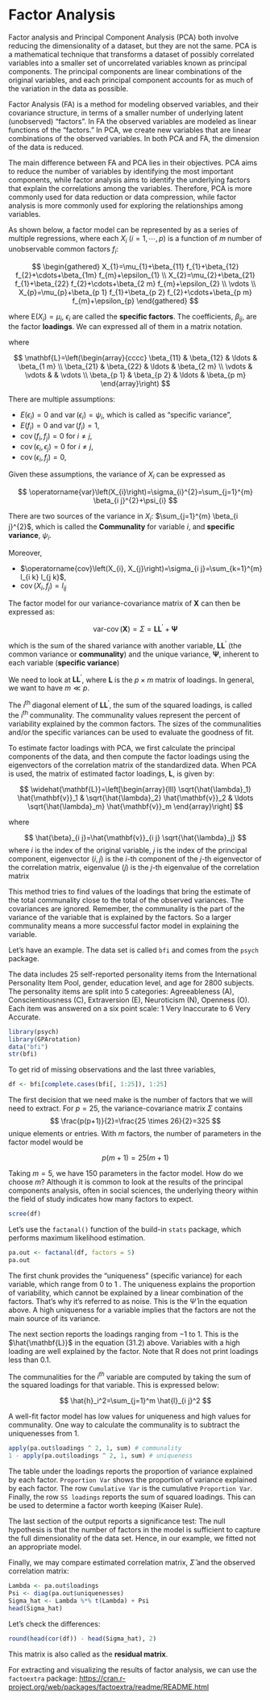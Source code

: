 # Factor Analysis

Factor analysis and Principal Component Analysis (PCA) both involve reducing the dimensionality of a dataset, but they are not the same.  PCA is a mathematical technique that transforms a dataset of possibly correlated variables into a smaller set of uncorrelated variables known as principal components. The principal components are linear combinations of the original variables, and each principal component accounts for as much of the variation in the data as possible.

Factor Analysis (FA) is a method for modeling observed variables, and their covariance structure, in terms of a smaller number of underlying latent (unobserved) "factors". In FA the observed variables are modeled as linear functions of the "factors." In PCA, we create new variables that are linear combinations of the observed variables.  In both PCA and FA, the dimension of the data is reduced. 

The main difference between FA and PCA lies in their objectives. PCA aims to reduce the number of variables by identifying the most important components, while factor analysis aims to identify the underlying factors that explain the correlations among the variables. Therefore, PCA is more commonly used for data reduction or data compression, while factor analysis is more commonly used for exploring the relationships among variables.

As shown below, a factor model can be represented by as a series of multiple regressions, where each $X_{i}$ ($i = 1, \cdots, p$) is a function of $m$ number of unobservable common factors $f_{i}$:

$$
\begin{gathered}
X_{1}=\mu_{1}+\beta_{11} f_{1}+\beta_{12} f_{2}+\cdots+\beta_{1m} f_{m}+\epsilon_{1} \\
X_{2}=\mu_{2}+\beta_{21} f_{1}+\beta_{22} f_{2}+\cdots+\beta_{2 m} f_{m}+\epsilon_{2} \\
\vdots \\
X_{p}=\mu_{p}+\beta_{p 1} f_{1}+\beta_{p 2} f_{2}+\cdots+\beta_{p m} f_{m}+\epsilon_{p}
\end{gathered}
$$

where $\mathrm{E}\left(X_i\right)=\mu_i$, $\epsilon_{i}$ are called the **specific factors**.  The coefficients, $\beta_{i j},$ are the factor **loadings**.  We can expressed all of them in a matrix notation.

\begin{equation}
\mathbf{X}=\boldsymbol{\mu}+\mathbf{L f}+\boldsymbol{\epsilon}
\end{equation} 

where

$$
\mathbf{L}=\left(\begin{array}{cccc}
\beta_{11} & \beta_{12} & \ldots & \beta_{1 m} \\
\beta_{21} & \beta_{22} & \ldots & \beta_{2 m} \\
\vdots & \vdots & & \vdots \\
\beta_{p 1} & \beta_{p 2} & \ldots & \beta_{p m}
\end{array}\right)
$$

There are multiple assumptions:
  
- $E\left(\epsilon_{i}\right)=0$ and $\operatorname{var}\left(\epsilon_{i}\right)=\psi_{i}$, which is called as "specific variance", 
- $E\left(f_{i}\right)=0$ and $\operatorname{var}\left(f_{i}\right)=1$,
- $\operatorname{cov}\left(f_{i}, f_{j}\right)=0$ for $i \neq j$,
- $\operatorname{cov}\left(\epsilon_{i}, \epsilon_{j}\right)=0$ for $i \neq j$,
- $\operatorname{cov}\left(\epsilon_{i}, f_{j}\right)=0$,

Given these assumptions, the variance of $X_i$ can be expressed as

$$
\operatorname{var}\left(X_{i}\right)=\sigma_{i}^{2}=\sum_{j=1}^{m} \beta_{i j}^{2}+\psi_{i}
$$

There are two sources of the variance in $X_i$: $\sum_{j=1}^{m} \beta_{i j}^{2}$, which is called the **Communality** for variable $i$, and **specific variance**, $\psi_{i}$.  

Moreover, 
  
- $\operatorname{cov}\left(X_{i}, X_{j}\right)=\sigma_{i j}=\sum_{k=1}^{m} l_{i k} l_{j k}$, 
- $\operatorname{cov}\left(X_{i}, f_{j}\right)=l_{i j}$

The factor model for our variance-covariance matrix of $\mathbf{X}$ can then be expressed as:

$$
\begin{equation}
\operatorname{var-cov}(\mathbf{X}) = \Sigma=\mathbf{L L}^{\prime}+\mathbf{\Psi}
\end{equation} 
$$

which is the sum of the shared variance with another variable, $\mathbf{L} \mathbf{L}^{\prime}$ (the common variance or **communality**) and the unique variance, $\mathbf{\Psi}$, inherent to each variable (**specific variance**)

We need to look at $\mathbf{L L}^{\prime}$, where $\mathbf{L}$ is the $p \times m$ matrix of loadings. In general, we want to have $m \ll p$.  

The $i^{\text {th }}$ diagonal element of $\mathbf{L L}^{\prime}$, the sum of the squared loadings, is called the $i^{\text {th }}$ communality. The communality values represent the percent of variability explained by the common factors. The sizes of the communalities and/or the specific variances can be used to evaluate the goodness of fit.

To estimate factor loadings with PCA, we first calculate the principal components of the data, and then compute the factor loadings using the eigenvectors of the correlation matrix of the standardized data.  When PCA is used, the matrix of estimated factor loadings, $\mathbf{L},$ is given by:

$$
\widehat{\mathbf{L}}=\left[\begin{array}{lll}
\sqrt{\hat{\lambda}_1} \hat{\mathbf{v}}_1 & \sqrt{\hat{\lambda}_2} \hat{\mathbf{v}}_2 & \ldots \sqrt{\hat{\lambda}_m} \hat{\mathbf{v}}_m
\end{array}\right]
$$

where 

$$
\hat{\beta}_{i j}=\hat{\mathbf{v}}_{i j} \sqrt{\hat{\lambda}_j}
$$
where $i$ is the index of the original variable, $j$ is the index of the principal component, eigenvector $(i,j)$ is the $i$-th component of the $j$-th eigenvector of the correlation matrix, eigenvalue $(j)$ is the $j$-th eigenvalue of the correlation matrix

This method tries to find values of the loadings that bring the estimate of the total communality close to the total of the observed variances. The covariances are ignored.  Remember, the communality is the part of the variance of the variable that is explained by the factors. So a larger communality means a more successful factor model in explaining the variable. 

Let's have an example.  The data set is called `bfi` and comes from the `psych` package. 

The data includes 25 self-reported personality items from the International Personality Item Pool, gender, education level, and age for 2800 subjects.  The personality items are split into 5 categories: Agreeableness (A), Conscientiousness (C), Extraversion (E), Neuroticism (N), Openness (O). Each item was answered on a six point scale: 1 Very Inaccurate to 6 Very Accurate.

```r
library(psych)
library(GPArotation)
data("bfi")
str(bfi)
```
  
To get rid of missing observations and the last three variables,

```r
df <- bfi[complete.cases(bfi[, 1:25]), 1:25]
```

The first decision that we need make  is the number of factors that we will need to extract.  For $p=25$, the variance-covariance matrix $\Sigma$ contains
$$
\frac{p(p+1)}{2}=\frac{25 \times 26}{2}=325
$$
unique elements or entries. With $m$ factors, the number of parameters in the factor model would be
  
$$
p(m+1)=25(m+1)
$$

Taking $m=5$, we have 150 parameters in the factor model.  How do we choose $m$?  Although it is  common to look at the results of the principal components analysis, often in social sciences, the underlying theory within the field of study indicates how many factors to expect.  

```r
scree(df)
```

Let's use the `factanal()` function of the build-in `stats` package,  which performs maximum likelihood estimation.  

```r
pa.out <- factanal(df, factors = 5)
pa.out
```

The first chunk provides the "uniqueness" (specific variance) for each variable, which range from 0 to 1 . The uniqueness explains the proportion of variability, which cannot be explained by a linear combination of the factors. That's why it's referred to as noise. This is the $\hat{\Psi}$ in the equation above. A high uniqueness for a variable implies that the factors are not the main source of its variance.

The next section reports the loadings ranging from $-1$ to $1.$ This is the $\hat{\mathbf{L}}$ in the equation (31.2) above. Variables with a high loading are well explained by the factor. Note that R does not print loadings less than $0.1$.

The communalities for the $i^{t h}$ variable are computed by taking the sum of the squared loadings for that variable. This is expressed below:

$$
\hat{h}_i^2=\sum_{j=1}^m \hat{l}_{i j}^2
$$

A well-fit factor model has low values for uniqueness and high values for communality. One way to calculate the communality is to subtract the uniquenesses from 1. 

```r
apply(pa.out$loadings ^ 2, 1, sum) # communality
1 - apply(pa.out$loadings ^ 2, 1, sum) # uniqueness
```
  
The table under the loadings reports the proportion of variance explained by each factor. `Proportion Var` shows the proportion of variance explained by each factor. The row `Cumulative Var` is the cumulative `Proportion Var`. Finally, the row `SS loadings` reports the sum of squared loadings. This can be used to determine a factor worth keeping (Kaiser Rule).

The last section of the output reports a significance test: The null hypothesis is that the number of factors in the model is sufficient to capture the full dimensionality of the data set. Hence, in our example, we fitted not an appropriate model. 

Finally, we may compare estimated correlation matrix, $\hat{\Sigma}$ and the observed correlation matrix:

```r
Lambda <- pa.out$loadings
Psi <- diag(pa.out$uniquenesses)
Sigma_hat <- Lambda %*% t(Lambda) + Psi
head(Sigma_hat)
```

Let's check the differences:

```r
round(head(cor(df)) - head(Sigma_hat), 2)
```

This matrix is also called as the **residual matrix**. 

For extracting and visualizing the results of factor analysis, we can use the `factoextra` package: <https://cran.r-project.org/web/packages/factoextra/readme/README.html>


